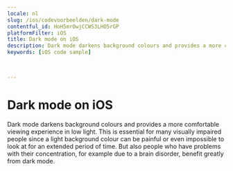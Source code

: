 ```yaml
---
locale: nl
slug: /ios/codevoorbeelden/dark-mode
contentful_id: HoH5mrOwjCCWS3LHO5rGP
platformFilter: iOS
title: Dark mode on iOS
description: Dark mode darkens background colours and provides a more comfortable viewing experience in low light.
keywords: [iOS code sample]


	
---
```


# Dark mode on iOS

Dark mode darkens background colours and provides a more comfortable viewing experience in low light. This is essential for many visually impaired people since a light background colour can be painful or even impossible to look at for an extended period of time. But also people who have problems with their concentration, for example due to a brain disorder, benefit greatly from dark mode.

<CodeSample id="screen-dark-mode" locale="nl" platform="ios"/>